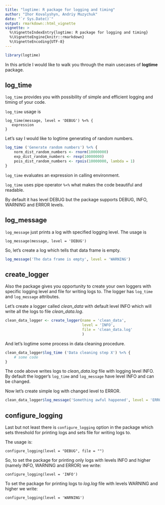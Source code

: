 ```yaml
---
title: "logtime: R package for logging and timing"
author: "Ihor Kovalyshyn, Andriy Muzychuk"
date: "`r Sys.Date()`"
output: rmarkdown::html_vignette
vignette: >
  %\VignetteIndexEntry{logtime: R package for logging and timing}
  %\VignetteEngine{knitr::rmarkdown}
  %\VignetteEncoding{UTF-8}
---
```


```r
library(logtime)
```


In this article I would like to walk you through the main usecases of **logtime** package.


## log_time 


```log_time``` provides you with possibility of simple and efficient logging and timing of your code.


```log_time``` usage is 


```
log_time(message, level = 'DEBUG') %<% {
   expression
}
```


Let's say I would like to logtime generating of random numbers.

```r
log_time ('Generate random numbers') %<% {
    norm_dist_random_numbers <- rnorm(10000000)
    exp_dist_random_numbers <- rexp(10000000)    
    pois_dist_random_numbers <- rpois(10000000, lambda = 1)
}
```

```log_time``` evaluates an expression in calling environment.

```log_time``` uses pipe operator ```%<%``` what makes the code beautiful and readable.

By default it has level DEBUG but the package supports DEBUG, INFO, WARNING and  ERROR levels. 


## log_message

```log_message``` just prints a log with specified logging level. The usage is 

```
log_message(message, level = 'DEBUG')
```

So, let's create a log which tells that data frame is empty.

```r
log_message('The data frame is empty', level = 'WARNING')
```


## create_logger

Also the package gives you opportunity to create your own loggers with specific logging level and file for writing logs to. The logger has ```log_time``` and ```log_message``` attributes.

Let's create a logger called *clean_data* with default level INFO which will write all the logs to file *clean_data.log*.

```r
clean_data_logger <- create_logger(name = 'clean_data', 
                                   level = 'INFO', 
                                   file = 'clean_data.log'
                                   )
```

And let's logtime some process in data cleaning procedure.

```r
clean_data_logger$log_time ('Data cleaning step X') %<% {
    # some code
}
```

The code above writes logs to *clean_data.log* file with logging level INFO.
By default the logger's ```log_time``` and ```log_message``` have level INFO and can be changed. 


Now let's create simple log with changed level to ERROR.

```r
clean_data_logger$log_message('Something awful happened', level = 'ERROR')
```


## configure_logging


Last but not least there is ```configure_logging``` option in the package which sets threshold for printing logs and sets file for writing logs to.

The usage is:

```
configure_logging(level = "DEBUG", file = "")
```

So, to set the package for printing only logs with levels INFO and higher (namely INFO, WARNING and ERROR) we write:

```
configure_logging(level = 'INFO')
```

To set the package for printing logs to *log.log* file with levels WARNING and higher we write:

```
configure_logging(level = 'WARNING')
```
